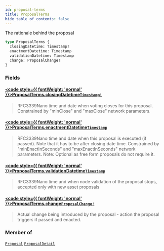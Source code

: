 ```yaml
---
id: proposal-terms
title: ProposalTerms
hide_table_of_contents: false
---
```








The rationale behind the proposal

```graphql
type ProposalTerms {
  closingDatetime: Timestamp!
  enactmentDatetime: Timestamp
  validationDatetime: Timestamp
  change: ProposalChange!
}
```


### Fields

#### [<code style={{ fontWeight: 'normal' }}>ProposalTerms.<b>closingDatetime</b></code>](#)<Bullet />[`Timestamp!`](/testnet/api/graphql/scalars/timestamp) <Badge class="secondary" text="non-null"/> <Badge class="secondary" text="scalar"/>
> RFC3339Nano time and date when voting closes for this proposal.
Constrained by "minClose" and "maxClose" network parameters.
> 

#### [<code style={{ fontWeight: 'normal' }}>ProposalTerms.<b>enactmentDatetime</b></code>](#)<Bullet />[`Timestamp`](/testnet/api/graphql/scalars/timestamp) <Badge class="secondary" text="scalar"/>
> RFC3339Nano time and date when this proposal is executed (if passed). Note that it has to be after closing date time.
Constrained by "minEnactInSeconds" and "maxEnactInSeconds" network parameters.
Note: Optional as free form proposals do not require it.
> 

#### [<code style={{ fontWeight: 'normal' }}>ProposalTerms.<b>validationDatetime</b></code>](#)<Bullet />[`Timestamp`](/testnet/api/graphql/scalars/timestamp) <Badge class="secondary" text="scalar"/>
> RFC3339Nano time and when node validation of the proposal stops, accepted only with new asset proposals
> 

#### [<code style={{ fontWeight: 'normal' }}>ProposalTerms.<b>change</b></code>](#)<Bullet />[`ProposalChange!`](/testnet/api/graphql/unions/proposal-change) <Badge class="secondary" text="non-null"/> <Badge class="secondary" text="union"/>
> Actual change being introduced by the proposal - action the proposal triggers if passed and enacted.
> 



### Member of

[`Proposal`](/testnet/api/graphql/objects/proposal)  <Badge class="secondary" text="object"/><Bullet />[`ProposalDetail`](/testnet/api/graphql/objects/proposal-detail)  <Badge class="secondary" text="object"/>



